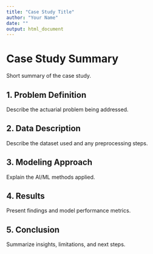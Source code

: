 ```yaml
---
title: "Case Study Title"
author: "Your Name"
date: ""
output: html_document
---
```


# Case Study Summary

Short summary of the case study.

## 1. Problem Definition

Describe the actuarial problem being addressed.

## 2. Data Description

Describe the dataset used and any preprocessing steps.



## 3. Modeling Approach

Explain the AI/ML methods applied.



## 4. Results

Present findings and model performance metrics.

## 5. Conclusion

Summarize insights, limitations, and next steps.
